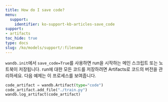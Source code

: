 ```yaml
---
title: How do I save code?‌
menu:
  support:
    identifier: ko-support-kb-articles-save_code‌
support:
- artifacts
toc_hide: true
type: docs
slug: /ko/models/support/:filename
---
```


`wandb.init`에서 `save_code=True`를 사용하면 run을 시작하는 메인 스크립트 또는 노트북이 저장됩니다. run에 대한 모든 코드를 저장하려면 Artifacts로 코드의 버전을 관리하세요. 다음 예제는 이 프로세스를 보여줍니다.

```python
code_artifact = wandb.Artifact(type="code")
code_artifact.add_file("./train.py")
wandb.log_artifact(code_artifact)
```
